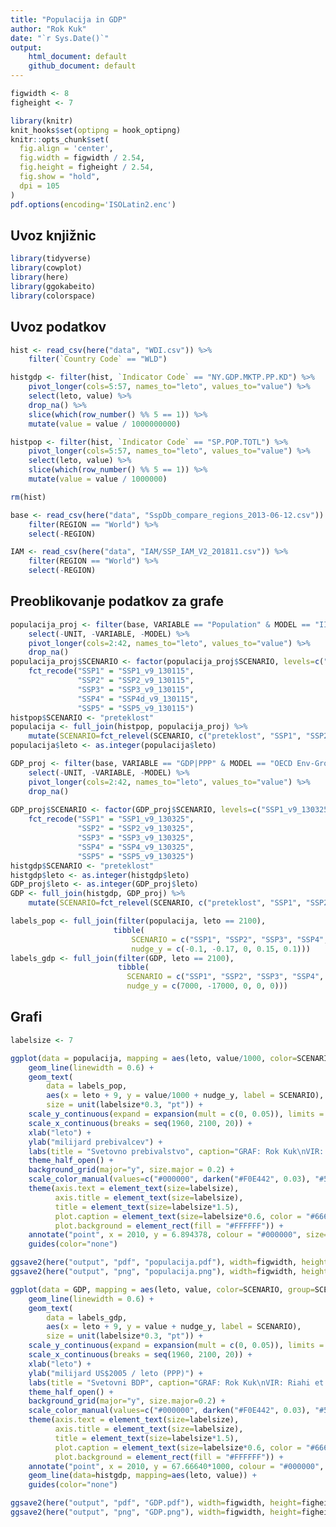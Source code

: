 ```yaml
---
title: "Populacija in GDP"
author: "Rok Kuk"
date: "`r Sys.Date()`"
output: 
    html_document: default
    github_document: default
---
```


```r
figwidth <- 8
figheight <- 7

library(knitr)
knit_hooks$set(optipng = hook_optipng)
knitr::opts_chunk$set(
  fig.align = 'center',
  fig.width = figwidth / 2.54,
  fig.height = figheight / 2.54,
  fig.show = "hold",
  dpi = 105
)
pdf.options(encoding='ISOLatin2.enc')
```

## Uvoz knjižnic

```r
library(tidyverse)
library(cowplot)
library(here)
library(ggokabeito)
library(colorspace)
```

## Uvoz podatkov

```r
hist <- read_csv(here("data", "WDI.csv")) %>%
    filter(`Country Code` == "WLD")

histgdp <- filter(hist, `Indicator Code` == "NY.GDP.MKTP.PP.KD") %>%
    pivot_longer(cols=5:57, names_to="leto", values_to="value") %>%
    select(leto, value) %>%
    drop_na() %>%
    slice(which(row_number() %% 5 == 1)) %>%
    mutate(value = value / 1000000000) 

histpop <- filter(hist, `Indicator Code` == "SP.POP.TOTL") %>%
    pivot_longer(cols=5:57, names_to="leto", values_to="value") %>%
    select(leto, value) %>%
    slice(which(row_number() %% 5 == 1)) %>%
    mutate(value = value / 1000000)

rm(hist)

base <- read_csv(here("data", "SspDb_compare_regions_2013-06-12.csv")) %>%
    filter(REGION == "World") %>%
    select(-REGION)

IAM <- read_csv(here("data", "IAM/SSP_IAM_V2_201811.csv")) %>%
    filter(REGION == "World") %>%
    select(-REGION)
```

## Preoblikovanje podatkov za grafe

```r
populacija_proj <- filter(base, VARIABLE == "Population" & MODEL == "IIASA-WiC POP") %>%
    select(-UNIT, -VARIABLE, -MODEL) %>%
    pivot_longer(cols=2:42, names_to="leto", values_to="value") %>%
    drop_na()
populacija_proj$SCENARIO <- factor(populacija_proj$SCENARIO, levels=c("SSP1_v9_130115", "SSP2_v9_130115", "SSP3_v9_130115", "SSP4d_v9_130115", "SSP5_v9_130115")) %>%
    fct_recode("SSP1" = "SSP1_v9_130115", 
               "SSP2" = "SSP2_v9_130115", 
               "SSP3" = "SSP3_v9_130115", 
               "SSP4" = "SSP4d_v9_130115", 
               "SSP5" = "SSP5_v9_130115")
histpop$SCENARIO <- "preteklost"
populacija <- full_join(histpop, populacija_proj) %>%
    mutate(SCENARIO=fct_relevel(SCENARIO, c("preteklost", "SSP1", "SSP2", "SSP3", "SSP4", "SSP5")))
populacija$leto <- as.integer(populacija$leto)

GDP_proj <- filter(base, VARIABLE == "GDP|PPP" & MODEL == "OECD Env-Growth") %>%
    select(-UNIT, -VARIABLE, -MODEL) %>%
    pivot_longer(cols=2:42, names_to="leto", values_to="value") %>%
    drop_na()
    
GDP_proj$SCENARIO <- factor(GDP_proj$SCENARIO, levels=c("SSP1_v9_130325", "SSP2_v9_130325", "SSP3_v9_130325", "SSP4_v9_130325", "SSP5_v9_130325")) %>%
    fct_recode("SSP1" = "SSP1_v9_130325", 
               "SSP2" = "SSP2_v9_130325", 
               "SSP3" = "SSP3_v9_130325", 
               "SSP4" = "SSP4_v9_130325", 
               "SSP5" = "SSP5_v9_130325")
histgdp$SCENARIO <- "preteklost"
histgdp$leto <- as.integer(histgdp$leto)
GDP_proj$leto <- as.integer(GDP_proj$leto)
GDP <- full_join(histgdp, GDP_proj) %>%
    mutate(SCENARIO=fct_relevel(SCENARIO, c("preteklost", "SSP1", "SSP2", "SSP3", "SSP4", "SSP5")))

labels_pop <- full_join(filter(populacija, leto == 2100),
                       tibble(
                           SCENARIO = c("SSP1", "SSP2", "SSP3", "SSP4", "SSP5"),
                           nudge_y = c(-0.1, -0.17, 0, 0.15, 0.1)))
labels_gdp <- full_join(filter(GDP, leto == 2100),
                        tibble(
                          SCENARIO = c("SSP1", "SSP2", "SSP3", "SSP4", "SSP5"),
                          nudge_y = c(7000, -17000, 0, 0, 0)))
```

## Grafi

```r
labelsize <- 7

ggplot(data = populacija, mapping = aes(leto, value/1000, color=SCENARIO, group=SCENARIO)) +
    geom_line(linewidth = 0.6) +
    geom_text(
        data = labels_pop,
        aes(x = leto + 9, y = value/1000 + nudge_y, label = SCENARIO),
        size = unit(labelsize*0.3, "pt")) +
    scale_y_continuous(expand = expansion(mult = c(0, 0.05)), limits = c(0, 14), breaks = seq(0, 14, 2)) +
    scale_x_continuous(breaks = seq(1960, 2100, 20)) +
    xlab("leto") + 
    ylab("milijard prebivalcev") +
    labs(title = "Svetovno prebivalstvo", caption="GRAF: Rok Kuk\nVIR: Riahi et al. (2017), KC in Lutz (2017)\n  PODATKI: SSP Public Database (Version 2.0) / World Bank, World Development Indicators (dec 2012)") + 
    theme_half_open() +
    background_grid(major="y", size.major = 0.2) +
    scale_color_manual(values=c("#000000", darken("#F0E442", 0.03), "#56B4E9", "#009E73", "#E69F00", "#0072B2")) +
    theme(axis.text = element_text(size=labelsize),
          axis.title = element_text(size=labelsize),
          title = element_text(size=labelsize*1.5),
          plot.caption = element_text(size=labelsize*0.6, color = "#666666", margin=margin(0,0,0,0)),
          plot.background = element_rect(fill = "#FFFFFF")) +
    annotate("point", x = 2010, y = 6.894378, colour = "#000000", size=1) +
    guides(color="none")

ggsave2(here("output", "pdf", "populacija.pdf"), width=figwidth, height=figheight, units="cm")
ggsave2(here("output", "png", "populacija.png"), width=figwidth, height=figheight, units="cm", dpi=400)
```

```r
ggplot(data = GDP, mapping = aes(leto, value, color=SCENARIO, group=SCENARIO)) +
    geom_line(linewidth = 0.6) +
    geom_text(
        data = labels_gdp,
        aes(x = leto + 9, y = value + nudge_y, label = SCENARIO),
        size = unit(labelsize*0.3, "pt")) +
    scale_y_continuous(expand = expansion(mult = c(0, 0.05)), limits = c(0, 1150*1000)) +
    scale_x_continuous(breaks = seq(1960, 2100, 20)) +
    xlab("leto") + 
    ylab("milijard US$2005 / leto (PPP)") +
    labs(title = "Svetovni BDP", caption="GRAF: Rok Kuk\nVIR: Riahi et al. (2017), Dellink et al. (2017)\n  PODATKI: SSP Public Database (Version 2.0) / World Bank, World Development Indicators (dec 2012)") + 
    theme_half_open() +
    background_grid(major="y", size.major=0.2) +
    scale_color_manual(values=c("#000000", darken("#F0E442", 0.03), "#56B4E9", "#009E73", "#E69F00", "#0072B2")) +
    theme(axis.text = element_text(size=labelsize),
          axis.title = element_text(size=labelsize),
          title = element_text(size=labelsize*1.5),
          plot.caption = element_text(size=labelsize*0.6, color = "#666666", margin=margin(0,0,0,0)),
          plot.background = element_rect(fill = "#FFFFFF")) +
    annotate("point", x = 2010, y = 67.66640*1000, colour = "#000000", size=1) +
    geom_line(data=histgdp, mapping=aes(leto, value)) +
    guides(color="none")

ggsave2(here("output", "pdf", "GDP.pdf"), width=figwidth, height=figheight, units="cm")
ggsave2(here("output", "png", "GDP.png"), width=figwidth, height=figheight, units="cm", dpi=400)
```